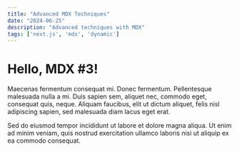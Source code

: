 ```yaml
---
title: "Advanced MDX Techniques"
date: "2024-06-25"
description: "Advanced techniques with MDX"
tags: ['next.js', 'mdx', 'dynamic']
---
```


# Hello, MDX #3!

Maecenas fermentum consequat mi. Donec fermentum. Pellentesque malesuada nulla a mi. Duis sapien sem, aliquet nec, commodo eget, consequat quis, neque. Aliquam faucibus, elit ut dictum aliquet, felis nisl adipiscing sapien, sed malesuada diam lacus eget erat.

Sed do eiusmod tempor incididunt ut labore et dolore magna aliqua. Ut enim ad minim veniam, quis nostrud exercitation ullamco laboris nisi ut aliquip ex ea commodo consequat.
